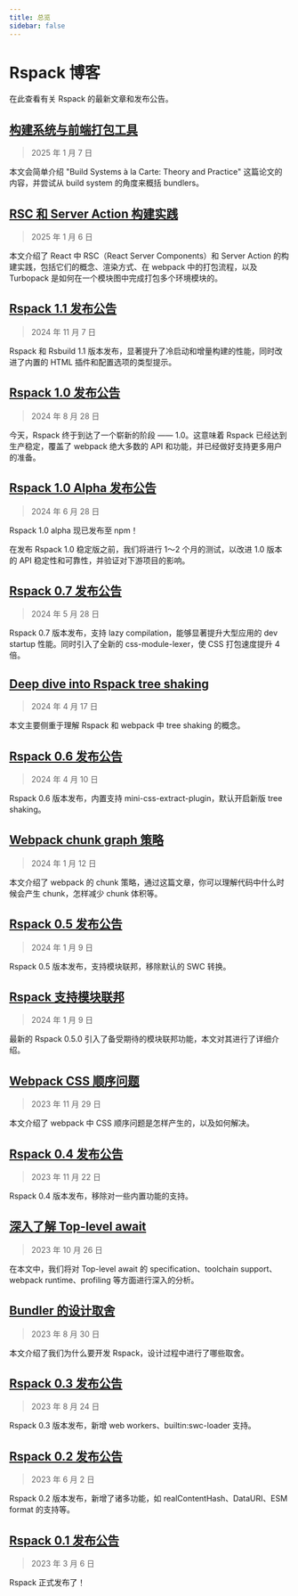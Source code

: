 ```yaml
---
title: 总览
sidebar: false
---
```


# Rspack 博客

在此查看有关 Rspack 的最新文章和发布公告。

## [构建系统与前端打包工具](https://github.com/orgs/web-infra-dev/discussions/22)

> 2025 年 1 月 7 日

本文会简单介绍 "Build Systems à la Carte: Theory and Practice" 这篇论文的内容，并尝试从 build system 的角度来概括 bundlers。

## [RSC 和 Server Action 构建实践](https://github.com/orgs/web-infra-dev/discussions/21)

> 2025 年 1 月 6 日

本文介绍了 React 中 RSC（React Server Components）和 Server Action 的构建实践，包括它们的概念、渲染方式、在 webpack 中的打包流程，以及 Turbopack 是如何在一个模块图中完成打包多个环境模块的。

## [Rspack 1.1 发布公告](/blog/announcing-1-1)

> 2024 年 11 月 7 日

Rspack 和 Rsbuild 1.1 版本发布，显著提升了冷启动和增量构建的性能，同时改进了内置的 HTML 插件和配置选项的类型提示。

## [Rspack 1.0 发布公告](/blog/announcing-1-0)

> 2024 年 8 月 28 日

今天，Rspack 终于到达了一个崭新的阶段 —— 1.0。这意味着 Rspack 已经达到生产稳定，覆盖了 webpack 绝大多数的 API 和功能，并已经做好支持更多用户的准备。

## [Rspack 1.0 Alpha 发布公告](/blog/announcing-1-0-alpha)

> 2024 年 6 月 28 日

Rspack 1.0 alpha 现已发布至 npm！

在发布 Rspack 1.0 稳定版之前，我们将进行 1～2 个月的测试，以改进 1.0 版本的 API 稳定性和可靠性，并验证对下游项目的影响。

## [Rspack 0.7 发布公告](/blog/announcing-0-7)

> 2024 年 5 月 28 日

Rspack 0.7 版本发布，支持 lazy compilation，能够显著提升大型应用的 dev startup 性能。同时引入了全新的 css-module-lexer，使 CSS 打包速度提升 4 倍。

## [Deep dive into Rspack tree shaking](https://github.com/orgs/web-infra-dev/discussions/17)

> 2024 年 4 月 17 日

本文主要侧重于理解 Rspack 和 webpack 中 tree shaking 的概念。

## [Rspack 0.6 发布公告](/blog/announcing-0-6)

> 2024 年 4 月 10 日

Rspack 0.6 版本发布，内置支持 mini-css-extract-plugin，默认开启新版 tree shaking。

## [Webpack chunk graph 策略](https://github.com/orgs/web-infra-dev/discussions/16)

> 2024 年 1 月 12 日

本文介绍了 webpack 的 chunk 策略，通过这篇文章，你可以理解代码中什么时候会产生 chunk，怎样减少 chunk 体积等。

## [Rspack 0.5 发布公告](/blog/announcing-0-5)

> 2024 年 1 月 9 日

Rspack 0.5 版本发布，支持模块联邦，移除默认的 SWC 转换。

## [Rspack 支持模块联邦](/blog/module-federation-added-to-rspack)

> 2024 年 1 月 9 日

最新的 Rspack 0.5.0 引入了备受期待的模块联邦功能，本文对其进行了详细介绍。

## [Webpack CSS 顺序问题](https://github.com/orgs/web-infra-dev/discussions/13)

> 2023 年 11 月 29 日

本文介绍了 webpack 中 CSS 顺序问题是怎样产生的，以及如何解决。

## [Rspack 0.4 发布公告](/blog/announcing-0-4)

> 2023 年 11 月 22 日

Rspack 0.4 版本发布，移除对一些内置功能的支持。

## [深入了解 Top-level await](https://github.com/orgs/web-infra-dev/discussions/10)

> 2023 年 10 月 26 日

在本文中，我们将对 Top-level await 的 specification、toolchain support、webpack runtime、profiling 等方面进行深入的分析。

## [Bundler 的设计取舍](https://github.com/orgs/web-infra-dev/discussions/4)

> 2023 年 8 月 30 日

本文介绍了我们为什么要开发 Rspack，设计过程中进行了哪些取舍。

## [Rspack 0.3 发布公告](/blog/announcing-0-3)

> 2023 年 8 月 24 日

Rspack 0.3 版本发布，新增 web workers、builtin:swc-loader 支持。

## [Rspack 0.2 发布公告](/blog/announcing-0-2)

> 2023 年 6 月 2 日

Rspack 0.2 版本发布，新增了诸多功能，如 realContentHash、DataURI、ESM format 的支持等。

## [Rspack 0.1 发布公告](/blog/announcing-0-1)

> 2023 年 3 月 6 日

Rspack 正式发布了！
